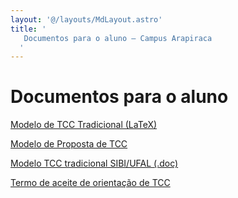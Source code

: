 ```yaml
---
layout: '@/layouts/MdLayout.astro'
title: '
   Documentos para o aluno — Campus Arapiraca
  '
---
```




Documentos para o aluno
=======================









[Modelo de TCC Tradicional (LaTeX)](/cpt/documentos/tcc/modelos/ufal_cc_tcc_tradicional-2022-modelo.zip/view)


[Modelo de Proposta de TCC](/cpt/documentos/tcc/modelos/modelo-projeto-de-tcc-para-cadastro-atualizado.odt/view)


[Modelo TCC tradicional SIBI/UFAL (.doc)](/cpt/documentos/tcc/modelos/modelo-tcc-tradicional-doc-sibi-ufal)


[Termo de aceite de orientação de TCC](/cpt/documentos/tcc/modelos/modelo-30-termo-de-aceite-orientacao-de-tcc.pdf/view)











